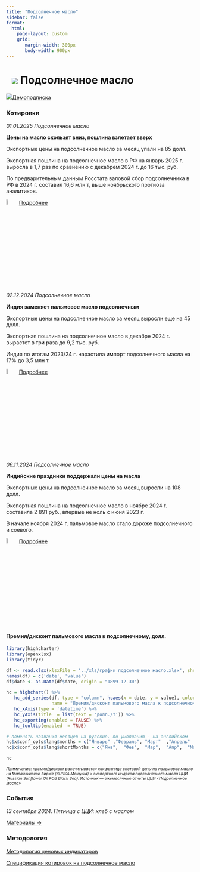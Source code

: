 ```yaml
---
title: "Подсолнечное масло"
sidebar: false
format: 
  html:
    page-layout: custom
    grid:
       margin-width: 300px
       body-width: 900px
---
```


# ![](../images/icon-oilseed.svg) Подсолнечное масло {.my-custom-class style="margin-left:3%;"}

![](../images/icon-subscription.svg)[Демоподписка](../demo-subscription.qmd)

::: {.grid style="margin-left:0%"}
::: {.g-col-12 .g-col-sm-12 .g-col-xs-12 .g-col-xl-6 .g-col-md-6 .g-col-lg-6}
### Котировки

*01.01.2025 Подсолнечное масло*

**Цены на масло скользят вниз, пошлина взлетает вверх**

Экспортные цены на подсолнечное масло за месяц упали на 85 долл.

Экспортная пошлина на подсолнечное масло в РФ на январь 2025 г. выросла в 1,7 раз по сравнению с декабрем 2024 г. до 16 тыс. руб.

По предварительным данным Росстата валовой сбор подсолнечника в РФ в 2024 г. составил 16,6 млн т, выше ноябрьского прогноза аналитиков.

![](../images/icon-locker.svg){width="6%"} [Подробнее](../demo-subscription.qmd)

*02.12.2024 Подсолнечное масло*

**Индия заменяет пальмовое масло подсолнечным**

Экспортные цены на подсолнечное масло за месяц выросли еще на 45 долл.

Экспортная пошлина на подсолнечное масло в декабре 2024 г. вырастет в три раза до 9,2 тыс. руб.

Индия по итогам 2023/24 г. нарастила импорт подсолнечного масла на 17% до 3,5 млн т.

![](../images/icon-locker.svg){width="6%"} [Подробнее](../demo-subscription.qmd)

*06.11.2024 Подсолнечное масло*

**Индийские праздники поддержали цены на масла**

Экспортные цены на подсолнечное масло за месяц выросли на 108 долл.

Экспортная пошлина на подсолнечное масло в ноябре 2024 г. составила 2 891 руб., впервые не ноль с июня 2023 г.

В начале ноября 2024 г. пальмовое масло стало дороже подсолнечного и соевого.

![](../images/icon-locker.svg){width="6%"} [Подробнее](../demo-subscription.qmd)
:::

::: {.g-col-12 .g-col-sm-12 .g-col-xs-12 .g-col-xl-6 .g-col-md-6 .g-col-lg-6}
#### Премия/дисконт пальмового масла к подсолнечному, долл.

```r

library(highcharter)
library(openxlsx)
library(tidyr)

df <- read.xlsx(xlsxFile = '../xls/график_подсолнечное масло.xlsx', sheet = 1) 
names(df) = c('date', 'value')
df$date <- as.Date(df$date, origin = "1899-12-30")

hc = highchart() %>%
   hc_add_series(df, type = "column", hcaes(x = date, y = value), color = c("#1A4AFC"), 
                 name = "Премия/дисконт пальмового масла к подсолнечному, долл.") %>%
   hc_xAxis(type = 'datetime') %>% 
   hc_yAxis(title  = list(text = 'долл./т')) %>%
   hc_exporting(enabled = FALSE) %>%
   hc_tooltip(enabled  = TRUE)

# поменять названия месяцев на русские. по умолчанию - на английском
hc$x$conf_opts$lang$months = c("Январь"	,"Февраль",	"Март"	,"Апрель"	,"Май",	"Июнь", "Июль",	"Август",	"Сентябрь",	"Октябрь",	"Ноябрь",	"Декабрь")
hc$x$conf_opts$lang$shortMonths = c("Янв", 	"Фев",	"Мар",	"Апр",	"Май",	"Июн",	"Июл",	"Авг",	"Сен",	"Окт",	"Ноя",	"Дек")

hc

```

[*Примечание: премия/дисконт рассчитывается как разница спотовой цены на пальмовое масло на Малайзийской бирже (BURSA Malaysia) и экспортного индекса подсолнечного масла ЦЦИ (Russian Sunflower Oil FOB Black Sea). Источник — ежемесячные отчеты ЦЦИ «Подсолнечное масло»*]{style="font-size:0.75em"}


### События

*13 сентября 2024. Пятница с ЦЦИ: хлеб с маслом*

[Материалы →](../events/2024-09-13-wheat.qmd)
:::
:::

::: {.grid style="margin-left:0%"}
::: {.g-col-12 .g-col-sm-12 .g-col-xs-12 .g-col-xl-4 .g-col-md-6 .g-col-lg-6}
### Методология

[Методология ценовых индикаторов](../methodology/methodology-benchmark-pbc.qmd)

[Спецификация котировок на подсолнечное масло](../methodology/specs-sunflower.qmd)
:::

::: {.g-col-12 .g-col-sm-12 .g-col-xs-12 .g-col-xl-4 .g-col-md-6 .g-col-lg-6}
:::
:::
